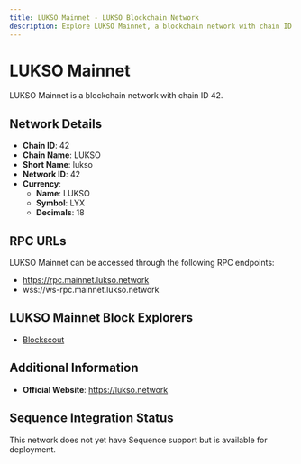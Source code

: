 ```yaml
--- 
title: LUKSO Mainnet - LUKSO Blockchain Network
description: Explore LUKSO Mainnet, a blockchain network with chain ID 42. Learn about its native currency, LUKSO, and how to interact with the network.
---
```


# LUKSO Mainnet

LUKSO Mainnet is a blockchain network with chain ID 42.

## Network Details

- **Chain ID**: 42
- **Chain Name**: LUKSO
- **Short Name**: lukso
- **Network ID**: 42
- **Currency**: 
  - **Name**: LUKSO
  - **Symbol**: LYX
  - **Decimals**: 18

## RPC URLs

LUKSO Mainnet can be accessed through the following RPC endpoints:

- https://rpc.mainnet.lukso.network
- wss://ws-rpc.mainnet.lukso.network

## LUKSO Mainnet Block Explorers

- [Blockscout](https://explorer.execution.mainnet.lukso.network)

## Additional Information

- **Official Website**: https://lukso.network

## Sequence Integration Status

This network does not yet have Sequence support but is available for deployment.
